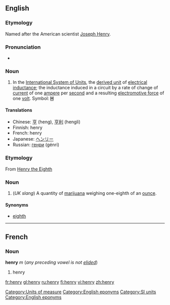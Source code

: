 ==English==
===Etymology===
{{wikipediapar|Henry (inductance)}}
Named after the American scientist [[w:Joseph Henry|Joseph Henry]].

===Pronunciation===
*{{audio|en-us-henry.ogg|Audio (US)}}

===Noun===
{{en-noun|pl=henries|pl2=henrys}}

#In the [[International System of Units]], the [[derived unit]] of [[electrical inductance]]; the inductance induced in a circuit by a rate of change of [[current]] of one [[ampere]] per [[second]] and a resulting [[electromotive force]] of one [[volt]].  Symbol: '''[[H]]'''

[[Category:Units of measure]]
[[Category:English eponyms]]
[[Category:SI units]]

====Translations====
*Chinese: [[亨]] (heng), [[亨利]] (hengli)
*Finnish: henry
*French: henry {{m}}
*Japanese: [[ヘンリー]]
*Russian: [[генри]] (génri)

===Etymology===
From [[w:Henry VIII|Henry the Eighth]]

===Noun===
{{en-noun|henr|ies}}

#(''UK slang'') A quantity of [[marijuana]] weighing one-eighth of an [[ounce]].

====Synonyms====
*[[eighth]]

----

==French==
===Noun===
'''henry''' ''m'' (''any preceding vowel is not [[elide]]d'')

#henry

[[Category:English eponyms]]

[[fr:henry]]
[[gl:henry]]
[[ru:henry]]
[[fi:henry]]
[[vi:henry]]
[[zh:henry]]